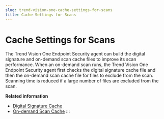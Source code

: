 ```yaml
---
slug: trend-vision-one-cache-settings-for-scans
title: Cache Settings for Scans
---
```

# Cache Settings for Scans

The Trend Vision One Endpoint Security agent can build the digital signature and on-demand scan cache files to improve its scan performance. When an on-demand scan runs, the Trend Vision One Endpoint Security agent first checks the digital signature cache file and then the on-demand scan cache file for files to exclude from the scan. Scanning time is reduced if a large number of files are excluded from the scan.

**Related information**

- [Digital Signature Cache](digital-signature-cache.mdx)
- [On-demand Scan Cache](demand-scan-cache.mdx)
:::
